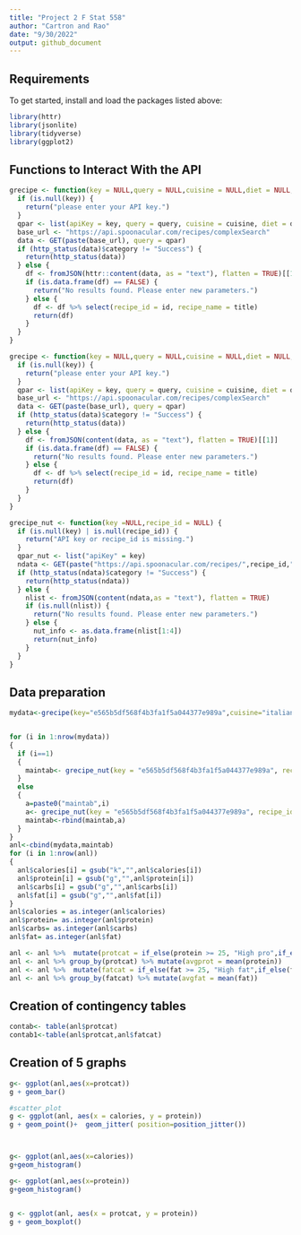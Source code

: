 ```yaml
---
title: "Project 2 F Stat 558"
author: "Cartron and Rao"
date: "9/30/2022"
output: github_document
---
```



## Requirements
To get started, install and load the packages listed above:
```r
library(httr)
library(jsonlite)
library(tidyverse)
library(ggplot2)
```
## Functions to Interact With the API
```r
grecipe <- function(key = NULL,query = NULL,cuisine = NULL,diet = NULL,exclude = NULL,intolerance = NULL,number = 10, instruction = NULL, maxReadyTime = NULL, minCalories = NULL,maxCalories = NULL,minCarbs = NULL,maxCarbs = NULL,minProtein = NULL, maxProtein = NULL, minFat = NULL, maxFat = NULL,minAlcohol = NULL, maxAlcohol = NULL, minCaffeine = NULL, maxCaffeine = NULL, minSaturatedFat = NULL, maxSaturatedFat = NULL) {
  if (is.null(key)) {
    return("please enter your API key.")
  }
  qpar <- list(apiKey = key, query = query, cuisine = cuisine, diet = diet, excludeIngredients = exclude, number = number, instructionsRequired = instruction, maxReadyTime = maxReadyTime, minCalories = minCalories,maxCalories = maxCalories,minCarbs = minCarbs,maxCarbs = maxCarbs,minProtein = minProtein, maxProtein = maxProtein, minFat = minFat, maxFat = maxFat,minAlcohol = minAlcohol,maxAlcohol = maxAlcohol,minCaffeine = minCaffeine, maxCaffeine = maxCaffeine, minSaturatedFat = minSaturatedFat, maxSaturatedFat = maxSaturatedFat)
  base_url <- "https://api.spoonacular.com/recipes/complexSearch"
  data <- GET(paste(base_url), query = qpar)
  if (http_status(data)$category != "Success") {
    return(http_status(data))
  } else {
    df <- fromJSON(httr::content(data, as = "text"), flatten = TRUE)[[1]]
    if (is.data.frame(df) == FALSE) {
      return("No results found. Please enter new parameters.")
    } else {
      df <- df %>% select(recipe_id = id, recipe_name = title)
      return(df)
    }
  }
}

grecipe <- function(key = NULL,query = NULL,cuisine = NULL,diet = NULL,exclude = NULL,intolerance = NULL,number = 10, instruction = NULL, maxReadyTime = NULL, minCalories = NULL,maxCalories = NULL,minCarbs = NULL,maxCarbs = NULL,minProtein = NULL, maxProtein = NULL, minFat = NULL, maxFat = NULL,minAlcohol = NULL, maxAlcohol = NULL, minCaffeine = NULL, maxCaffeine = NULL, minSaturatedFat = NULL, maxSaturatedFat = NULL) {
  if (is.null(key)) {
    return("please enter your API key.")
  }
  qpar <- list(apiKey = key, query = query, cuisine = cuisine, diet = diet, excludeIngredients = exclude, number = number, instructionsRequired = instruction, maxReadyTime = maxReadyTime, minCalories = minCalories,maxCalories = maxCalories,minCarbs = minCarbs,maxCarbs = maxCarbs,minProtein = minProtein, maxProtein = maxProtein, minFat = minFat, maxFat = maxFat,minAlcohol = minAlcohol,maxAlcohol = maxAlcohol,minCaffeine = minCaffeine, maxCaffeine = maxCaffeine, minSaturatedFat = minSaturatedFat, maxSaturatedFat = maxSaturatedFat)
  base_url <- "https://api.spoonacular.com/recipes/complexSearch"
  data <- GET(paste(base_url), query = qpar)
  if (http_status(data)$category != "Success") {
    return(http_status(data))
  } else {
    df <- fromJSON(content(data, as = "text"), flatten = TRUE)[[1]]
    if (is.data.frame(df) == FALSE) {
      return("No results found. Please enter new parameters.")
    } else {
      df <- df %>% select(recipe_id = id, recipe_name = title)
      return(df)
    }
  }
}

grecipe_nut <- function(key =NULL,recipe_id = NULL) {
  if (is.null(key) | is.null(recipe_id)) {
    return("API key or recipe_id is missing.")
  }
  qpar_nut <- list("apiKey" = key)
  ndata <- GET(paste("https://api.spoonacular.com/recipes/",recipe_id,"/nutritionWidget.json",sep = ""), query = qpar_nut)
  if (http_status(ndata)$category != "Success") {
    return(http_status(ndata))
  } else {
    nlist <- fromJSON(content(ndata,as = "text"), flatten = TRUE)
    if (is.null(nlist)) {
      return("No results found. Please enter new parameters.")
    } else {
      nut_info <- as.data.frame(nlist[1:4])
      return(nut_info)
    }
  }
}

```
## Data preparation
```r
mydata<-grecipe(key="e565b5df568f4b3fa1f5a044377e989a",cuisine="italian",number=10)


for (i in 1:nrow(mydata))
{
  if (i==1)
  {
    maintab<- grecipe_nut(key = "e565b5df568f4b3fa1f5a044377e989a", recipe_id = mydata$recipe_id[i]) 
  }
  else
  {
    a=paste0("maintab",i)
    a<- grecipe_nut(key = "e565b5df568f4b3fa1f5a044377e989a", recipe_id = mydata$recipe_id[i]) 
    maintab<-rbind(maintab,a)
  }
}
anl<-cbind(mydata,maintab)
for (i in 1:nrow(anl))
{
  anl$calories[i] = gsub("k","",anl$calories[i]) 
  anl$protein[i] = gsub("g","",anl$protein[i])
  anl$carbs[i] = gsub("g","",anl$carbs[i])
  anl$fat[i] = gsub("g","",anl$fat[i])
}
anl$calories = as.integer(anl$calories)
anl$protein= as.integer(anl$protein)
anl$carbs= as.integer(anl$carbs)
anl$fat= as.integer(anl$fat)

anl <- anl %>%  mutate(protcat = if_else(protein >= 25, "High pro",if_else(protein>= 15, "Medium pro","Low pro")))
anl <- anl %>% group_by(protcat) %>% mutate(avgprot = mean(protein))
anl <- anl %>%  mutate(fatcat = if_else(fat >= 25, "High fat",if_else(fat>= 15, "Medium fat","Low fat")))
anl <- anl %>% group_by(fatcat) %>% mutate(avgfat = mean(fat))

```

## Creation of contingency tables
```r
contab<- table(anl$protcat)
contab1<-table(anl$protcat,anl$fatcat)
```

## Creation of 5 graphs
```r
g<- ggplot(anl,aes(x=protcat))
g + geom_bar()

#scatter_plot
g <- ggplot(anl, aes(x = calories, y = protein))
g + geom_point()+  geom_jitter( position=position_jitter())



g<- ggplot(anl,aes(x=calories))
g+geom_histogram()

g<- ggplot(anl,aes(x=protein))
g+geom_histogram()


g <- ggplot(anl, aes(x = protcat, y = protein))
g + geom_boxplot()

```